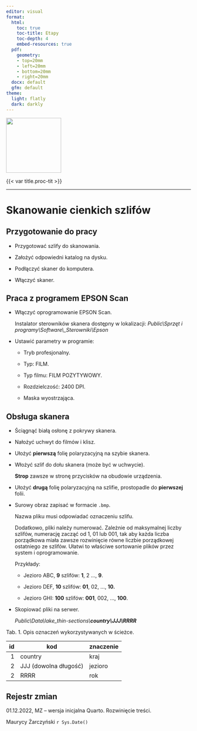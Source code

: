 ```yaml
---
editor: visual
format:
  html:
    toc: true
    toc-title: Etapy
    toc-depth: 4
    embed-resources: true
  pdf:
    geometry: 
    - top=20mm
    - left=20mm
    - bottom=20mm
    - right=20mm
  docx: default
  gfm: default
theme:
  light: flatly
  dark: darkly
---
```


[![](images/log-ug_pl.png){fig-alt="Logo: Uniwersytet Gdański" fig-align="left" width="150"}](https://geomorfologia.ug.edu.pl)

{{< var title.proc-tit >}}

------------------------------------------------------------------------

# Skanowanie cienkich szlifów

## Przygotowanie do pracy

-   Przygotować szlify do skanowania.

-   Założyć odpowiedni katalog na dysku.

-   Podłączyć skaner do komputera.

-   Włączyć skaner.

## Praca z programem EPSON Scan

-   Włączyć oprogramowanie EPSON Scan.

    Instalator sterowników skanera dostępny w lokalizacji: *Public\\Sprzęt i programy\\Software\\\_Sterowniki\\Epson*

-   Ustawić parametry w programie:

    -   Tryb profesjonalny.

    -   Typ: FILM.

    -   Typ filmu: FILM POZYTYWOWY.

    -   Rozdzielczość: 2400 DPI.

    -   Maska wyostrzająca.

## Obsługa skanera

-   Ściągnąć białą osłonę z pokrywy skanera.

-   Nałożyć uchwyt do filmów i klisz.

-   Ułożyć **pierwszą** folię polaryzacyjną na szybie skanera.

-   Włożyć szlif do dołu skanera (może być w uchwycie).

    **Strop** zawsze w stronę przycisków na obudowie urządzenia.

-   Ułożyć **drugą** folię polaryzacyjną na szlifie, prostopadle do **pierwszej** folii.

-   Surowy obraz zapisać w formacie `.bmp`.

    Nazwa pliku musi odpowiadać oznaczeniu szlifu.

    Dodatkowo, pliki należy numerować. Zależnie od maksymalnej liczby szlifów, numerację zacząć od 1, 01 lub 001, tak aby każda liczba porządkowa miała zawsze rozwinięcie równe liczbie porządkowej ostatniego ze szlifów. Ułatwi to właściwe sortowanie plików przez system i oprogramowanie.

    Przykłady:

    -   Jezioro ABC, **9** szlifów: **1**, 2 ..., **9**.

    -   Jezioro DEF, **10** szlifów: **01**, 02, ..., **10.**

    -   Jezioro GHI: **100** szlifów: **001**, 002, ..., **100**.

-   Skopiować pliki na serwer.

    *Public\\Data\\lake_thin-sections\\**country\\JJJ\\RRRR***

Tab. 1. Opis oznaczeń wykorzystywanych w ścieżce.

|  id | kod                   | znaczenie |
|----:|-----------------------|-----------|
|   1 | country               | kraj      |
|   2 | JJJ (dowolna długość) | jezioro   |
|   2 | RRRR                  | rok       |

## Rejestr zmian

01.12.2022, MZ -- wersja inicjalna Quarto. Rozwinięcie treści.

Maurycy Żarczyński `r Sys.Date()`

